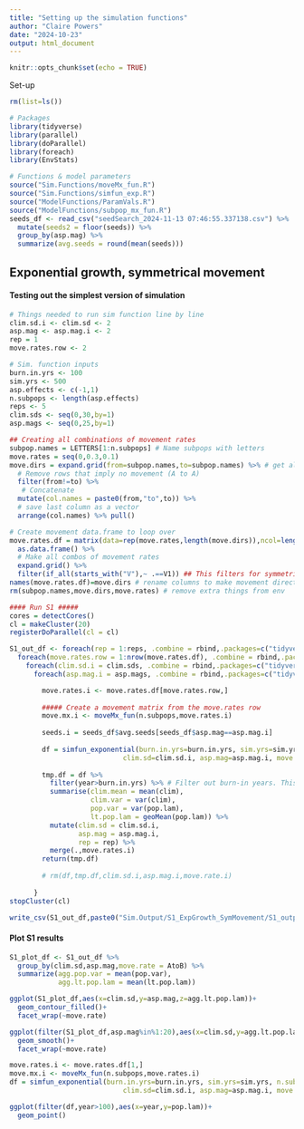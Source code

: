 ```yaml
---
title: "Setting up the simulation functions"
author: "Claire Powers"
date: "2024-10-23"
output: html_document
---
```


```r
knitr::opts_chunk$set(echo = TRUE)
```

Set-up
```r
rm(list=ls())

# Packages
library(tidyverse)
library(parallel)
library(doParallel)
library(foreach)
library(EnvStats)

# Functions & model parameters
source("Sim.Functions/moveMx_fun.R")
source("Sim.Functions/simfun_exp.R")
source("ModelFunctions/ParamVals.R")
source("ModelFunctions/subpop_mx_fun.R")
seeds_df <- read_csv("seedSearch_2024-11-13 07:46:55.337138.csv") %>% 
  mutate(seeds2 = floor(seeds)) %>% 
  group_by(asp.mag) %>% 
  summarize(avg.seeds = round(mean(seeds)))


```


## Exponential growth, symmetrical movement
#### Testing out the simplest version of simulation
```r
# Things needed to run sim function line by line
clim.sd.i <- clim.sd <- 2
asp.mag <- asp.mag.i <- 2
rep = 1
move.rates.row <- 2

# Sim. function inputs
burn.in.yrs <- 100
sim.yrs <- 500
asp.effects <- c(-1,1)
n.subpops <- length(asp.effects)
reps <- 5
clim.sds <- seq(0,30,by=1)
asp.mags <- seq(0,25,by=1)

## Creating all combinations of movement rates
subpop.names = LETTERS[1:n.subpops] # Name subpops with letters
move.rates = seq(0,0.3,0.1)
move.dirs = expand.grid(from=subpop.names,to=subpop.names) %>% # get all combos
  # Remove rows that imply no movement (A to A)
  filter(from!=to) %>% 
   # Concatenate
  mutate(col.names = paste0(from,"to",to)) %>% 
  # save last column as a vector
  arrange(col.names) %>% pull() 

# Create movement data.frame to loop over
move.rates.df = matrix(data=rep(move.rates,length(move.dirs)),ncol=length(move.dirs)) %>% # generate matrix with movement rates
  as.data.frame() %>% 
  # Make all combos of movement rates
  expand.grid() %>% 
  filter(if_all(starts_with("V"),~ .==V1)) ## This filters for symmetrical movement rates
names(move.rates.df)=move.dirs # rename columns to make movement direction clear
rm(subpop.names,move.dirs,move.rates) # remove extra things from env

#### Run S1 #####
cores = detectCores()
cl = makeCluster(20)
registerDoParallel(cl = cl)

S1_out_df <- foreach(rep = 1:reps, .combine = rbind,.packages=c("tidyverse","EnvStats")) %:% 
  foreach(move.rates.row = 1:nrow(move.rates.df), .combine = rbind,.packages=c("tidyverse","EnvStats")) %:%
    foreach(clim.sd.i = clim.sds, .combine = rbind,.packages=c("tidyverse","EnvStats")) %:%
      foreach(asp.mag.i = asp.mags, .combine = rbind,.packages=c("tidyverse","EnvStats")) %dopar% {

        move.rates.i <- move.rates.df[move.rates.row,]
        
        ##### Create a movement matrix from the move.rates row
        move.mx.i <- moveMx_fun(n.subpops,move.rates.i)
        
        seeds.i = seeds_df$avg.seeds[seeds_df$asp.mag==asp.mag.i]
        
        df = simfun_exponential(burn.in.yrs=burn.in.yrs, sim.yrs=sim.yrs, n.subpops=n.subpops,asp.effects = asp.effects,
                            clim.sd=clim.sd.i, asp.mag=asp.mag.i, move.mx = move.mx.i,seeds = seeds.i)
        
        tmp.df = df %>%
          filter(year>burn.in.yrs) %>% # Filter out burn-in years. This could also happen within the function.
          summarise(clim.mean = mean(clim),
                    clim.var = var(clim),
                    pop.var = var(pop.lam),
                    lt.pop.lam = geoMean(pop.lam)) %>% 
          mutate(clim.sd = clim.sd.i,
                 asp.mag = asp.mag.i,
                 rep = rep) %>% 
          merge(.,move.rates.i)
        return(tmp.df)
      
        # rm(df,tmp.df,clim.sd.i,asp.mag.i,move.rate.i)
        
      }
stopCluster(cl)

write_csv(S1_out_df,paste0("Sim.Output/S1_ExpGrowth_SymMovement/S1_output_",round(Sys.time()),".csv"))
```

#### Plot S1 results
```r

S1_plot_df <- S1_out_df %>% 
  group_by(clim.sd,asp.mag,move.rate = AtoB) %>% 
  summarize(agg.pop.var = mean(pop.var),
            agg.lt.pop.lam = mean(lt.pop.lam))

ggplot(S1_plot_df,aes(x=clim.sd,y=asp.mag,z=agg.lt.pop.lam))+
  geom_contour_filled()+
  facet_wrap(~move.rate)

ggplot(filter(S1_plot_df,asp.mag%in%1:20),aes(x=clim.sd,y=agg.lt.pop.lam,color=factor(asp.mag)))+
  geom_smooth()+
  facet_wrap(~move.rate)

move.rates.i <- move.rates.df[1,]
move.mx.i <- moveMx_fun(n.subpops,move.rates.i)
df = simfun_exponential(burn.in.yrs=burn.in.yrs, sim.yrs=sim.yrs, n.subpops=n.subpops, asp.effects = asp.effects,
                            clim.sd=clim.sd.i, asp.mag=asp.mag.i, move.mx = move.mx.i)

ggplot(filter(df,year>100),aes(x=year,y=pop.lam))+
  geom_point()

```

```r


```


